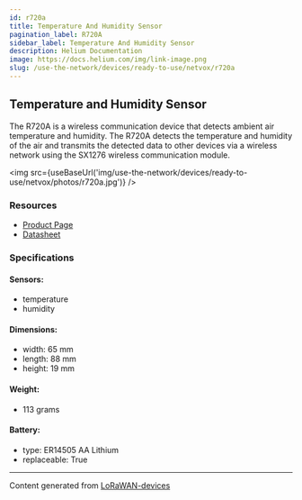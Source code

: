 ```yaml
---
id: r720a
title: Temperature And Humidity Sensor
pagination_label: R720A
sidebar_label: Temperature And Humidity Sensor
description: Helium Documentation
image: https://docs.helium.com/img/link-image.png
slug: /use-the-network/devices/ready-to-use/netvox/r720a
---
```



## Temperature and Humidity Sensor

The R720A is a wireless communication device that detects ambient air temperature and humidity. The
R720A detects the temperature and humidity of the air and transmits the detected data to other
devices via a wireless network using the SX1276 wireless communication module.

<img src={useBaseUrl('img/use-the-network/devices/ready-to-use/netvox/photos/r720a.jpg')} />

### Resources

- [Product Page](http://www.netvox.com.tw/product.asp?pro=R720A)
- [Datasheet](http://www.netvox.com.tw/um/R720A/R720Adatasheet.pdf)

### Specifications

#### Sensors:

- temperature
- humidity

#### Dimensions:

- width: 65 mm
- length: 88 mm
- height: 19 mm

#### Weight:

- 113 grams

#### Battery:

- type: ER14505 AA Lithium
- replaceable: True

---

Content generated from [LoRaWAN-devices](https://github.com/TheThingsNetwork/lorawan-devices)
